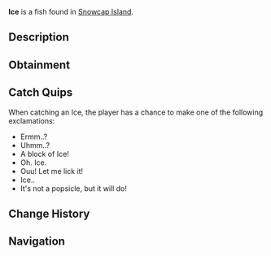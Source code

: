 {{FishInfobox
|image          = Ice.png
|rarity         = Trash
|sea            = First Sea
|location       = [[Snowcap Island]]
|sublocation    = 
|sources        = Fishing Rod
|radar_location = 
|xp             = 10
|weather        = 
|time           = 
|season         = 
|bait           = Magnet
|base_weight    = 6
|base_value     = 15
|weight_range   = 2
|base_chance    = 35
|base_resil     = 90
}}
'''Ice''' is a {{Rarity|Trash}} fish found in [[Snowcap Island]].

== Description ==
{{Description|Chunk of ice that broke off from a glacier in Snowcap. Kinda fun to lick..|Bestiary Entry}}

== Obtainment ==
{{Description|Found in frozen bodies of water.|Bestiary Hint}}
{{Fish Availability|
Snowcap Island/Freshwater Pond
Snowcap Island/Surrounding Ocean
|top_rods      = 
Ethereal Prism Rod\125524.86\154945.83;
Fast Rod\120469.29\118533.52;
Crystalized Rod\120121.15\93357.76;
Firework Rod\120121.15\93357.76;
No-Life Rod\119872.65\117946.46;
Training Rod\119829.88\232846.64;
Flimsy Rod\109521.61\88125;
Fortune Rod\69259.77\91574.79;
Leviathan's Fang Rod\116703.66\126125.47;
Seraphic Rod\119400.74\117482.15;
Challenger's Rod\109289\107532.88;
Rod Of The Forgotten Fang\109029.67\107277.72;
Verdant Shear Rod\102170.66\100528.92;
Zeus Rod\101908.68\100271.16;
Rod Of The Depths\99328.62\97732.55;
Avalanche Rod\99000.86\82461.84;
Depthseeker Rod\96902.52\91718;
Blazebringer Rod\96224.6\94678.41;
Rod Of The Exalted One\93120.58\91624.26;
Trident Rod\83460.46\82119.37;
Free Spirit Rod\83358.23\82018.78;
Volcanic Rod\77402.01\76158.28;
Steady Rod\61508.87\49008.01
|recommended   = Ethereal Prism Rod
}}

== Catch Quips ==
When catching an Ice, the player has a chance to make one of the following exclamations:
* Ermm..?
* Uhmm..?
* A block of Ice!
* Oh. Ice.
* Ouu! Let me lick it!
* Ice..
* It's not a popsicle, but it will do!

== Change History ==
{{Change History|{{subst:Current Version}}}}

== Navigation ==
{{Fish Navbox|Snowcap Island}}